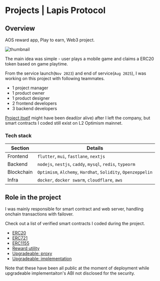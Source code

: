 
# Projects | Lapis Protocol

## Overview

AOS reward app, Play to earn, Web3 project.

<div style={{ width: "75%", margin: "1rem auto" }}>
  <img src={`${PUB_DIR_PATH}` + "lapis-protocol.png"} alt="thumbnail" />
</div>

The main idea was simple - user plays a mobile game and claims a ERC20 token based on game playtime.

From the service launch(`Nov 2023`) and end of service(`Aug 2025`), I was working on this project with following teammates.

- 1 project manager
- 1 product owner
- 1 product designer
- 2 frontend developers
- 3 backend developers

[Project itself](https://play.google.com/store/apps/details?id=com.mithril.lapis) might have been dead(or alive) after I left the company,
but smart contracts I coded still exist on L2 Optimism mainnet.

### Tech stack

| Section    | Details                                                      |
| ---------- | ------------------------------------------------------------ |
| Frontend   | `flutter`, `mui`, `fastlane`, `nextjs`                       |
| Backend    | `nodejs`, `nestjs`, `caddy`, `mysql`, `redis`, `typeorm`     |
| Blockchain | `Optimism`, `Alchemy`, `Hardhat`, `Solidity`, `Openzeppelin` |
| Infra      | `docker`, `docker swarm`, `cloudflare`, `aws`                |

## Role in the project

I was mainly responsible for smart contract and web server, handling onchain transactions with failover.

Check out a list of verified smart contracts I coded during the project.

- [ERC20](https://optimism.blockscout.com/token/0x52F7A03f16fDd984458D88a7e9cd74256b328a3b)
- [ERC721](https://optimism.blockscout.com/address/0xEE8e2B125F6eeD2da17dCE622B4caccE78d5578c)
- [ERC1155](https://optimism.blockscout.com/token/0x0Eea4043EB43143D2b2121c3cA7083161eAb67Df)
- [Reward utility](https://optimism.blockscout.com/address/0x473B185e92ed5f4E5e2C8A00C7880ceD029A6EA9)
- [Upgradeable: proxy](https://explorer.optimism.io/address/0xD7EaBf942a446D278AfD9a00B4aAe188b0664B21)
- [Upgradeable: implementation](https://explorer.optimism.io/address/0x19A849cfA6588AA206BB0A8f65b46B08d1D1c3F4)

Note that these have been all public at the moment of deployment while upgradeable implementaiton's ABI not disclosed for the security.
